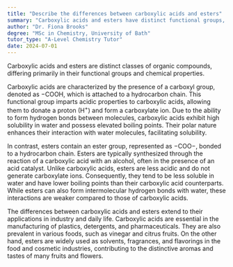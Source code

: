 ```yaml
---
title: "Describe the differences between carboxylic acids and esters"
summary: "Carboxylic acids and esters have distinct functional groups, leading to differences in their chemical properties and behaviors in reactions."
author: "Dr. Fiona Brooks"
degree: "MSc in Chemistry, University of Bath"
tutor_type: "A-Level Chemistry Tutor"
date: 2024-07-01
---
```


Carboxylic acids and esters are distinct classes of organic compounds, differing primarily in their functional groups and chemical properties.

Carboxylic acids are characterized by the presence of a carboxyl group, denoted as $-\text{COOH}$, which is attached to a hydrocarbon chain. This functional group imparts acidic properties to carboxylic acids, allowing them to donate a proton (H$^+$) and form a carboxylate ion. Due to the ability to form hydrogen bonds between molecules, carboxylic acids exhibit high solubility in water and possess elevated boiling points. Their polar nature enhances their interaction with water molecules, facilitating solubility.

In contrast, esters contain an ester group, represented as $-\text{COO}-$, bonded to a hydrocarbon chain. Esters are typically synthesized through the reaction of a carboxylic acid with an alcohol, often in the presence of an acid catalyst. Unlike carboxylic acids, esters are less acidic and do not generate carboxylate ions. Consequently, they tend to be less soluble in water and have lower boiling points than their carboxylic acid counterparts. While esters can also form intermolecular hydrogen bonds with water, these interactions are weaker compared to those of carboxylic acids.

The differences between carboxylic acids and esters extend to their applications in industry and daily life. Carboxylic acids are essential in the manufacturing of plastics, detergents, and pharmaceuticals. They are also prevalent in various foods, such as vinegar and citrus fruits. On the other hand, esters are widely used as solvents, fragrances, and flavorings in the food and cosmetic industries, contributing to the distinctive aromas and tastes of many fruits and flowers.
    